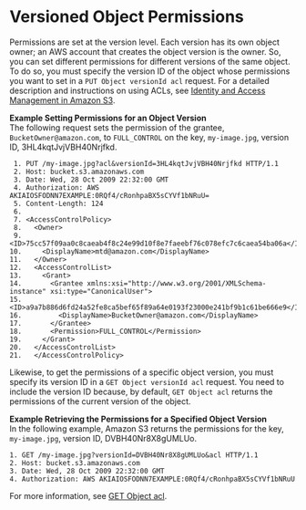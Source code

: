 # Versioned Object Permissions<a name="VersionedObjectPermissionsandACLs"></a>

Permissions are set at the version level\. Each version has its own object owner; an AWS account that creates the object version is the owner\. So, you can set different permissions for different versions of the same object\. To do so, you must specify the version ID of the object whose permissions you want to set in a `PUT Object versionId acl` request\. For a detailed description and instructions on using ACLs, see [Identity and Access Management in Amazon S3](s3-access-control.mdx)\.

**Example Setting Permissions for an Object Version**  
The following request sets the permission of the grantee, `BucketOwner@amazon.com`, to `FULL_CONTROL` on the key, `my-image.jpg`, version ID, 3HL4kqtJvjVBH40Nrjfkd\.  

```
 1. PUT /my-image.jpg?acl&versionId=3HL4kqtJvjVBH40Nrjfkd HTTP/1.1
 2. Host: bucket.s3.amazonaws.com
 3. Date: Wed, 28 Oct 2009 22:32:00 GMT
 4. Authorization: AWS AKIAIOSFODNN7EXAMPLE:0RQf4/cRonhpaBX5sCYVf1bNRuU=
 5. Content-Length: 124
 6.  
 7. <AccessControlPolicy>
 8.   <Owner>
 9.     <ID>75cc57f09aa0c8caeab4f8c24e99d10f8e7faeebf76c078efc7c6caea54ba06a</ID>
10.     <DisplayName>mtd@amazon.com</DisplayName>
11.   </Owner>
12.   <AccessControlList>
13.     <Grant>
14.       <Grantee xmlns:xsi="http://www.w3.org/2001/XMLSchema-instance" xsi:type="CanonicalUser">
15.         <ID>a9a7b886d6fd24a52fe8ca5bef65f89a64e0193f23000e241bf9b1c61be666e9</ID>
16.         <DisplayName>BucketOwner@amazon.com</DisplayName>
17.       </Grantee>
18.       <Permission>FULL_CONTROL</Permission>
19.     </Grant>
20.   </AccessControlList>
21.   </AccessControlPolicy>
```

Likewise, to get the permissions of a specific object version, you must specify its version ID in a `GET Object versionId acl` request\. You need to include the version ID because, by default, `GET Object acl` returns the permissions of the current version of the object\. 

**Example Retrieving the Permissions for a Specified Object Version**  
In the following example, Amazon S3 returns the permissions for the key, `my-image.jpg`, version ID, DVBH40Nr8X8gUMLUo\.  

```
1. GET /my-image.jpg?versionId=DVBH40Nr8X8gUMLUo&acl HTTP/1.1
2. Host: bucket.s3.amazonaws.com
3. Date: Wed, 28 Oct 2009 22:32:00 GMT
4. Authorization: AWS AKIAIOSFODNN7EXAMPLE:0RQf4/cRonhpaBX5sCYVf1bNRuU
```

For more information, see [GET Object acl](https://docs.aws.amazon.com/AmazonS3/latest/API/RESTObjectGETacl.html)\.